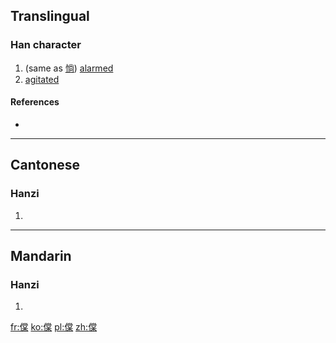 ==Translingual==

===Han character===
{{Han char|rn=9|rad=人|as=12|sn=14|four=|canj=人火月木 (OFBD)|ids=⿰[[亻]][[棠]]}}

# (same as [[惝]]) [[alarmed]]
# [[agitated]]

====References====
* {{Han ref|kx=0117.220|hdz=10219.030|uh=3489|ud=13449}}

----

==Cantonese==

===Hanzi===
{{yue-hanzi|jyut=|y=tong2}}

# {{defn|lang=yue|sort=人12}}

----

==Mandarin==

===Hanzi===
{{cmn-hanzi|pin=[[tǎng]] ([[tang3]])|wg=t'ang<sup>3</sup>}}

# {{defn|lang=cmn|sort=人12}}

[[fr:㒉]]
[[ko:㒉]]
[[pl:㒉]]
[[zh:㒉]]